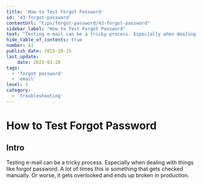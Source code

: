 ```yaml
---
title: 'How to Test Forgot Password'
id: '43-forgot-password'
contentUrl: "tips/forgot-password/43-forgot-password"
sidebar_label: "How to Test Forgot Password"
text: "Testing e-mail can be a tricky process. Especially when dealing with things like forgot password. A lot of times this is something that gets checked manually. Or worse, it gets overlooked and ends up broken in production."
hide_table_of_contents: true
number: 43
publish_date: 2015-10-15
last_update:
    date: 2023-03-20
tags:
  - 'forgot password'
  - 'email'
level: 2
category:
  - 'troubleshooting'
---
```


# How to Test Forgot Password

## Intro

Testing e-mail can be a tricky process. Especially when dealing with things like forgot password. A lot of times this
is something that gets checked manually. Or worse, it gets overlooked and ends up broken in production.



<DropdownMarkdown folderName='43-forgot-password' />
